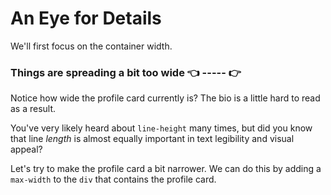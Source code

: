 # An Eye for Details

<EpicVideo url="https://www.epicweb.dev/workshops/full-stack-foundations/styling/bundling-css-in-remix/solution" />

We'll first focus on the container width.

### Things are spreading a bit too wide 👈 ----- 👉

Notice how wide the profile card currently is? The bio is a little hard to read as a result.

You've very likely heard about `line-height` many times, but did you know that line _length_ is almost equally important in text legibility and visual appeal?

Let's try to make the profile card a bit narrower. We can do this by adding a `max-width` to the `div` that contains the profile card.

